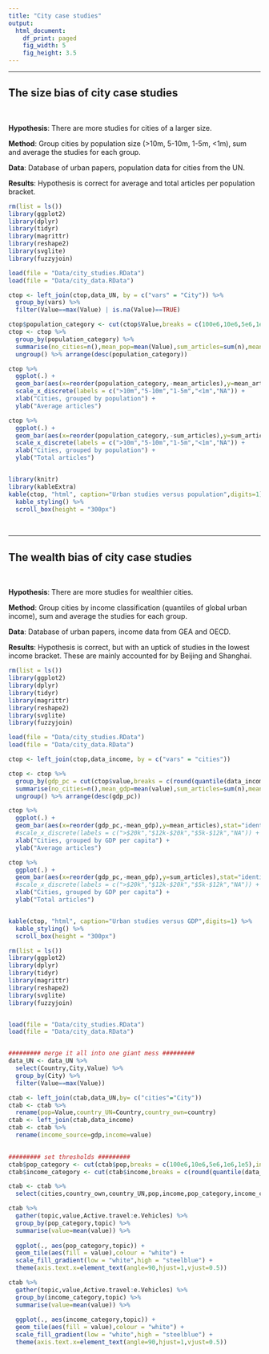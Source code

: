 ```yaml
---
title: "City case studies"
output: 
  html_document: 
    df_print: paged
    fig_width: 5
    fig_height: 3.5
---
```


<hr>
## The size bias of city case studies 
<br>

**Hypothesis**: There are more studies for cities of a larger size.

**Method**: Group cities by population size (>10m, 5-10m, 1-5m, <1m), sum and average the studies for each group.

**Data**: Database of urban papers, population data for cities from the UN.

**Results**: Hypothesis is correct for average and total articles per population bracket.

```r

rm(list = ls())
library(ggplot2)
library(dplyr)
library(tidyr)
library(magrittr)
library(reshape2)
library(svglite)
library(fuzzyjoin)

load(file = "Data/city_studies.RData")
load(file = "Data/city_data.RData")

ctop <- left_join(ctop,data_UN, by = c("vars" = "City")) %>%
  group_by(vars) %>%
  filter(Value==max(Value) | is.na(Value)==TRUE)

ctop$population_category <- cut(ctop$Value,breaks = c(100e6,10e6,5e6,1e6,1e5),dig.lab=10,include.lowest=TRUE)
ctop <- ctop %>%
  group_by(population_category) %>%
  summarise(no_cities=n(),mean_pop=mean(Value),sum_articles=sum(n),mean_articles=mean(n),city_names=paste(vars, collapse=", ")) %>% 
  ungroup() %>% arrange(desc(population_category))


```
```r

ctop %>%
  ggplot(.) +
  geom_bar(aes(x=reorder(population_category,-mean_articles),y=mean_articles),stat="identity",fill="#2b8cbe") +
  scale_x_discrete(labels = c(">10m","5-10m","1-5m","<1m","NA")) +
  xlab("Cities, grouped by population") +
  ylab("Average articles")

ctop %>%
  ggplot(.) +
  geom_bar(aes(x=reorder(population_category,-sum_articles),y=sum_articles),stat="identity",fill="#2b8cbe") +
  scale_x_discrete(labels = c(">10m","5-10m","1-5m","<1m","NA")) +
  xlab("Cities, grouped by population") +
  ylab("Total articles")


library(knitr)
library(kableExtra)
kable(ctop, "html", caption="Urban studies versus population",digits=1) %>%
  kable_styling() %>%
  scroll_box(height = "300px")
```


<br>
<hr>
## The wealth bias of city case studies 
<br>

**Hypothesis**: There are more studies for wealthier cities.

**Method**: Group cities by income classification (quantiles of global urban income), sum and average the studies for each group.

**Data**: Database of urban papers, income data from GEA and OECD.

**Results**: Hypothesis is correct, but with an uptick of studies in the lowest income bracket. These are mainly accounted for by Beijing and Shanghai.
<br>


```r

rm(list = ls())
library(ggplot2)
library(dplyr)
library(tidyr)
library(magrittr)
library(reshape2)
library(svglite)
library(fuzzyjoin)

load(file = "Data/city_studies.RData")
load(file = "Data/city_data.RData")

ctop <- left_join(ctop,data_income, by = c("vars" = "cities")) 

ctop <- ctop %>%
  group_by(gdp_pc = cut(ctop$value,breaks = c(round(quantile(data_income$value),-3)),include.lowest=TRUE,dig.lab=10)) %>% 
  summarise(no_cities=n(),mean_gdp=mean(value),sum_articles=sum(n),mean_articles=mean(n),city_names=paste(vars, collapse=", ")) %>% 
  ungroup() %>% arrange(desc(gdp_pc))


```
```r

ctop %>%
  ggplot(.) +
  geom_bar(aes(x=reorder(gdp_pc,-mean_gdp),y=mean_articles),stat="identity",fill="#2b8cbe") +
  #scale_x_discrete(labels = c(">$20k","$12k-$20k","$5k-$12k","NA")) +
  xlab("Cities, grouped by GDP per capita") +
  ylab("Average articles")

ctop %>%
  ggplot(.) +
  geom_bar(aes(x=reorder(gdp_pc,-mean_gdp),y=sum_articles),stat="identity",fill="#2b8cbe") +
  #scale_x_discrete(labels = c(">$20k","$12k-$20k","$5k-$12k","NA")) +
  xlab("Cities, grouped by GDP per capita") +
  ylab("Total articles")


kable(ctop, "html", caption="Urban studies versus GDP",digits=1) %>%
  kable_styling() %>%
  scroll_box(height = "300px")
```

```r


rm(list = ls())
library(ggplot2)
library(dplyr)
library(tidyr)
library(magrittr)
library(reshape2)
library(svglite)
library(fuzzyjoin)


load(file = "Data/city_studies.RData")
load(file = "Data/city_data.RData")


######### merge it all into one giant mess ######### 
data_UN <- data_UN %>%
  select(Country,City,Value) %>%
  group_by(City) %>%
  filter(Value==max(Value))

ctab <- left_join(ctab,data_UN,by= c("cities"="City"))
ctab <- ctab %>% 
  rename(pop=Value,country_UN=Country,country_own=country)
ctab <- left_join(ctab,data_income)
ctab <- ctab %>%
  rename(income_source=gdp,income=value)
  

######### set thresholds ######### 
ctab$pop_category <- cut(ctab$pop,breaks = c(100e6,10e6,5e6,1e6,1e5),include.lowest=TRUE,dig.lab=10)
ctab$income_category <- cut(ctab$income,breaks = c(round(quantile(data_income$value),-3)),include.lowest=TRUE,dig.lab=10)

ctab <- ctab %>%
  select(cities,country_own,country_UN,pop,income,pop_category,income_category,everything())


```
```r


ctab %>% 
  gather(topic,value,Active.travel:e.Vehicles) %>%
  group_by(pop_category,topic) %>%
  summarise(value=mean(value)) %>%
  
  ggplot(., aes(pop_category,topic)) +
  geom_tile(aes(fill = value),colour = "white") +
  scale_fill_gradient(low = "white",high = "steelblue") +
  theme(axis.text.x=element_text(angle=90,hjust=1,vjust=0.5))

ctab %>% 
  gather(topic,value,Active.travel:e.Vehicles) %>%
  group_by(income_category,topic) %>%
  summarise(value=mean(value)) %>%
  
  ggplot(., aes(income_category,topic)) +
  geom_tile(aes(fill = value),colour = "white") +
  scale_fill_gradient(low = "white",high = "steelblue") +
  theme(axis.text.x=element_text(angle=90,hjust=1,vjust=0.5))



```


<br><br>

